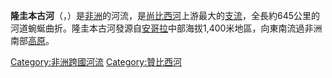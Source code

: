 '''隆圭本古河'''（{{lang-en|'''Lungwebungu River'''}}，{{lang-pt|'''Lungué Bungo'''}}）是[[非洲|非洲]]的河流，是[[尚比西河|尚比西河]]上游最大的[[支流|支流]]，全長約645公里的河道蜿蜒曲折。隆圭本古河發源自[[安哥拉|安哥拉]]中部海拔1,400米地區，向東南流過非洲南部[[高原|高原]]。

{{Angola-stub}}

{{coord|13|25|S|22|00|E|region:ZM_type:river_source:dewiki|display=title}}
{{安哥拉河流}}
{{贊比亞河流}}
{{DEFAULTSORT:Lungwebungu}}
[[Category:非洲跨國河流|Category:非洲跨國河流]]
[[Category:贊比西河|Category:贊比西河]]